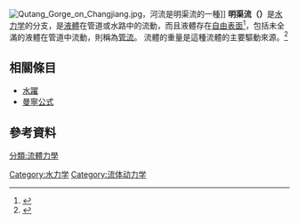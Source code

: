 [[File:Qutang_Gorge_on_Changjiang.jpg|thumb]]，河流是明渠流的一種]]
'''明渠流（{{Lang-en|open-channel flow}}）'''是[[水力学|水力学]]的分支，是[[液體|液體]]在管道或水路中的流動，而且液體存在[[自由表面|自由表面]]<ref>{{Cite web |url=http://em.sjtu.edu.cn/fluid/neirong/c/C_391.htm |title=流體力學 明渠均匀流 |accessdate=2014-03-15 |archive-date=2015-01-26 |archive-url=https://web.archive.org/web/20150126021651/http://em.sjtu.edu.cn/fluid/neirong/c/C_391.htm |dead-url=yes }}</ref>，包括未全滿的液體在管道中流動，則稱為[[管流|管流]]。 流體的重量是這種流體的主要驅動來源。<ref>{{Cite book|title=流體力學 (精編本)（SI版）|last=周|first=德明|publisher=高立圖書|year=2019/|isbn=978-986-378-211-7|pages=417|script-title=Young & Munson & Okiishi & Huebsch : Introduction to Fluid Mechanics 5/E|last2=龔|first2=傑}}</ref>

==相關條目==
*[[水躍|水躍]]
*[[曼寧公式|曼寧公式]]

==參考資料==
{{reflist}}

{{物理小作品}}
{{水力學}}

[[Category:水力学|Category:水力学]]
[[Category:流体动力学|Category:流体动力学]]
[[分類:流體力學|分類:流體力學]]